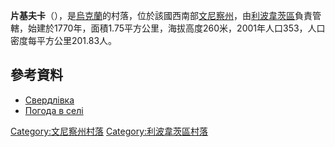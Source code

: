 {{coord|49|15|59|N|28|46|39|E|scale:30000|display=title}}

'''片基夫卡'''（{{lang-uk|Пеньківка}}），是[[烏克蘭|烏克蘭]]的村落，位於該國西南部[[文尼察州|文尼察州]]，由[[利波韋茨區|利波韋茨區]]負責管轄，始建於1770年，面積1.75平方公里，海拔高度260米，2001年人口353，人口密度每平方公里201.83人。

==參考資料==
* [http://w1.c1.rada.gov.ua/pls/z7502/A005?rdat1=24.10.2012&rf7571=2177 Свердлівка]
* [http://weather.in.ua/ua/vinnickaja/23359 Погода в селі ] {{Wayback|url=http://weather.in.ua/ua/vinnickaja/23359 |date=20161220101307 }}

[[Category:文尼察州村落|Category:文尼察州村落]]
[[Category:利波韋茨區村落|Category:利波韋茨區村落]]


{{Vinnytsia-geo-stub}}